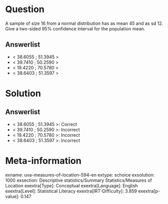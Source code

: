 Question
========

A sample of size 16 from a normal distribution has as mean 45 and as sd 12. Give a two-sided 95% confidence interval for the population mean.

Answerlist
----------

* < 38.6055 ; 51.3945 >
* < 39.7410 ; 50.2590 >
* < 19.4220 ; 70.5780 >
* < 38.6403 ; 51.3597 >

Solution
========

Answerlist
----------

* < 38.6055 ; 51.3945 >: Correct
* < 39.7410 ; 50.2590 >: Incorrect
* < 19.4220 ; 70.5780 >: Incorrect
* < 38.6403 ; 51.3597 >: Incorrect

Meta-information
================
exname: uva-measures-of-location-594-en
extype: schoice
exsolution: 1000
exsection: Descriptive statistics/Summary Statistics/Measures of Location
exextra[Type]: Conceptual
exextra[Language]: English
exextra[Level]: Statistical Literacy
exextra[IRT-Difficulty]: 3.859
exextra[p-value]: 0.147
